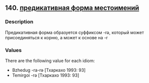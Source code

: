 ## 140. <a href =  'https://agricolamz.github.io/The_Circassian_Isoglosses_Database/140.html'>предикативная форма местоимений</a>
### Description

Предикативная форма образуется суффиксом -rə, который может присоединяться к корню, а может к основе на -r

### Values
There are the following value for each idiom:

* Bzhedug  -ra-rə [Тхаркахо 1993: 93] 
* Temirgoi  -rə [Тхаркахо 1993: 93] 

